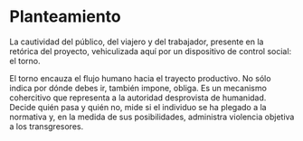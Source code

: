 # Planteamiento

La cautividad del público, del viajero y del trabajador, presente en la retórica del proyecto, vehiculizada aquí por un dispositivo de control social: el torno.

El torno encauza el flujo humano hacia el trayecto productivo. No sólo indica por dónde debes ir, también impone, obliga. Es un mecanismo cohercitivo que representa a la autoridad desprovista de humanidad. Decide quién pasa y quién no, mide si el individuo se ha plegado a la normativa y, en la medida de sus posibilidades, administra violencia objetiva a los transgresores.
